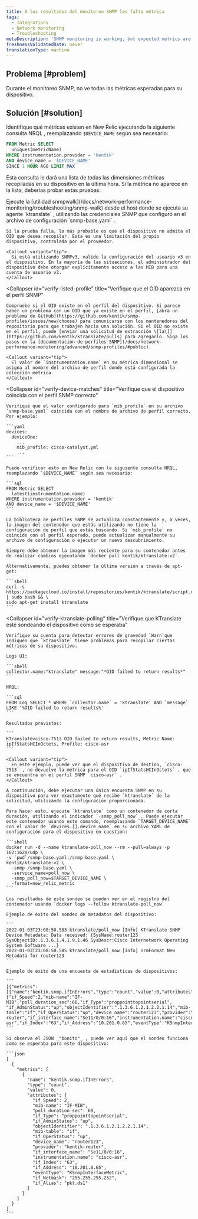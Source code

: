 ```yaml
---
title: A los resultados del monitoreo SNMP les falta métrica
tags:
  - Integrations
  - Network monitoring
  - Troubleshooting
metaDescription: 'SNMP monitoring is working, but expected metrics are missing.'
freshnessValidatedDate: never
translationType: machine
---
```


## Problema [#problem]

Durante el monitoreo SNMP, no ve todas las métricas esperadas para su dispositivo.

## Solución [#solution]

Identifique qué métricas existen en New Relic ejecutando la siguiente consulta NRQL , reemplazando `$DEVICE_NAME` según sea necesario:

```sql
FROM Metric SELECT 
  uniques(metricName) 
WHERE instrumentation.provider = 'kentik' 
AND device_name = '$DEVICE_NAME'
SINCE 1 HOUR AGO LIMIT MAX
```

Esta consulta le dará una lista de todas las dimensiones métricas recopiladas en su dispositivo en la última hora. Si la métrica no aparece en la lista, deberías probar estas pruebas:

<CollapserGroup>
  <Collapser
    id="verify-device-response"
    title="Verifique que el dispositivo responda al OID objetivo"
  >
    Ejecute la [utilidad snmpwalk](/docs/network-performance-monitoring/troubleshooting/snmp-walk) desde el host donde se ejecuta su agente `ktranslate` , utilizando las credenciales SNMP que configuró en el archivo de configuración `snmp-base.yaml` .

    Si la prueba falla, lo más probable es que el dispositivo no admita el OID que desea recopilar. Esta es una limitación del propio dispositivo, controlada por el proveedor.

    <Callout variant="tip">
      Si está utilizando SNMPv3, valide la configuración del usuario v3 en el dispositivo. En la mayoría de las situaciones, el administrador del dispositivo debe otorgar explícitamente acceso a las MIB para una cuenta de usuario v3.
    </Callout>
  </Collapser>

  <Collapser
    id="verify-listed-profile"
    title="Verifique que el OID aparezca en el perfil SNMP"
  >
    Compruebe si el OID existe en el perfil del dispositivo. Si parece haber un problema con un OID que ya existe en el perfil, [abra un problema de GitHub](https://github.com/kentik/snmp-profiles/issues/new/choose) para comunicarse con los mantenedores del repositorio para que trabajen hacia una solución. Si el OID no existe en el perfil, puede [enviar una solicitud de extracción \[la\]](https://github.com/kentik/ktranslate/pulls) para agregarlo. Siga los pasos en la [documentación de perfiles SNMP](/docs/network-performance-monitoring/advanced/snmp-profiles/#public).

    <Callout variant="tip">
      El valor de `instrumentation.name` en su métrica dimensional se asigna al nombre del archivo de perfil donde está configurada la colección métrica.
    </Callout>
  </Collapser>

  <Collapser
    id="verify-device-matches"
    title="Verifique que el dispositivo coincida con el perfil SNMP correcto"
  >
    Verifique que el valor configurado para `mib_profile` en su archivo `snmp-base.yaml` coincida con el nombre de archivo de perfil correcto. Por ejemplo:

    ```yaml
    devices:
      deviceOne:
        ...
        mib_profile: cisco-catalyst.yml
        ...
    ```

    Puede verificar esto en New Relic con la siguiente consulta NRQL, reemplazando `$DEVICE_NAME` según sea necesario:

    ```sql
    FROM Metric SELECT
      latest(instrumentation.name)
    WHERE instrumentation.provider = 'kentik'
    AND device_name = '$DEVICE_NAME'
    ```

    La biblioteca de perfiles SNMP se actualiza constantemente y, a veces, la imagen del contenedor que estás utilizando no tiene la configuración de perfil que estás buscando. Si `mib_profile` no coincide con el perfil esperado, puede actualizar manualmente su archivo de configuración o ejecutar un nuevo descubrimiento.

    Siempre debe obtener la imagen más reciente para su contenedor antes de realizar cambios ejecutando `docker pull kentik/ktranslate:v2`.

    Alternativamente, puedes obtener la última versión a través de apt-get:

    ```shell
    curl -s https://packagecloud.io/install/repositories/kentik/ktranslate/script.deb.sh | sudo bash && \
    sudo apt-get install ktranslate
    ```
  </Collapser>

  <Collapser
    id="verify-ktranslate-polling"
    title="Verifique que KTranslate esté sondeando el dispositivo como se esperaba"
  >
    Verifique su cuenta para detectar errores de gravedad `Warn`que indiquen que `ktranslate` tiene problemas para recopilar ciertas métricas de su dispositivo.

    Logs UI:

    ```shell
    collector.name:"ktranslate" message:"*OID failed to return results*"
    ```

    NRQL:

    ```sql
    FROM Log SELECT * WHERE `collector.name` = 'ktranslate' AND `message` LIKE '%OID failed to return results%'
    ```

    Resultados previstos:

    ```
    KTranslate>cisco-7513 OID failed to return results, Metric Name: ipIfStatsHCInOctets, Profile: cisco-asr
    ```

    <Callout variant="tip">
      En este ejemplo, puede ver que el dispositivo de destino, `cisco-7513` , no devuelve la métrica para el OID `ipIfStatsHCInOctets` , que se encuentra en el perfil SNMP `cisco-asr` .
    </Callout>

    A continuación, debe ejecutar una única encuesta SNMP en su dispositivo para ver exactamente qué recibe `ktranslate` de la solicitud, utilizando la configuración proporcionada.

    Para hacer esto, ejecute `ktranslate` como un contenedor de corta duración, utilizando el indicador `-snmp_poll_now` . Puede ejecutar este contenedor usando este comando, reemplazando `TARGET_DEVICE_NAME` con el valor de `devices.[].device_name` en su archivo YAML de configuración para el dispositivo en cuestión:

    ```shell
    docker run -d --name ktranslate-poll_now --rm --pull=always -p 162:1620/udp \
    -v `pwd`/snmp-base.yaml:/snmp-base.yaml \
    kentik/ktranslate:v2 \
      -snmp /snmp-base.yaml \
      -service_name=poll_now \
      -snmp_poll_now=$TARGET_DEVICE_NAME \
      -format=new_relic_metric
    ```

    Los resultados de este sondeo se pueden ver en el registro del contenedor usando `docker logs --follow ktranslate-poll_now`

    Ejemplo de éxito del sondeo de metadatos del dispositivo:

    ```
    2022-01-03T23:08:50.583 ktranslate/poll_now [Info] KTranslate SNMP Device Metadata: Data received: {SysName:router123 SysObjectID:.1.3.6.1.4.1.9.1.46 SysDescr:Cisco Internetwork Operating System Software ...}
    2022-01-03T23:08:50.585 ktranslate/poll_now [Info] nrmFormat New Metadata for router123
    ```

    Ejemplo de éxito de una encuesta de estadísticas de dispositivos:

    ```
    [{"metrics":[{"name":"kentik.snmp.ifInErrors","type":"count","value":0,"attributes":{"if_Speed":2,"mib-name":"IF-MIB","poll_duration_sec":60,"if_Type":"proppointtopointserial", "if_AdminStatus":"up","objectIdentifier":".1.3.6.1.2.1.2.2.1.14","mib-table":"if","if_OperStatus":"up","device_name":"router123","provider":"kentik-router","if_interface_name":"Se11/0/0:16","instrumentation.name":"cisco-asr","if_Index":"63","if_Address":"10.201.0.65","eventType":"KSnmpInterfaceMetric","if_Netmask":"255.255.255.252","if_Alias":"pkt.ds1"}}]...}]
    ```

    Si observa el JSON _"bonito"_ , puede ver aquí que el sondeo funciona como se esperaba para este dispositivo:

    ```json
    [
      {
        "metrics": [
          {
            "name": "kentik.snmp.ifInErrors",
            "type": "count",
            "value": 0,
            "attributes": {
              "if_Speed": 2,
              "mib-name": "IF-MIB",
              "poll_duration_sec": 60,
              "if_Type": "proppointtopointserial",
              "if_AdminStatus": "up",
              "objectIdentifier": ".1.3.6.1.2.1.2.2.1.14",
              "mib-table": "if",
              "if_OperStatus": "up",
              "device_name": "router123",
              "provider": "kentik-router",
              "if_interface_name": "Se11/0/0:16",
              "instrumentation.name": "cisco-asr",
              "if_Index": "63",
              "if_Address": "10.201.0.65",
              "eventType": "KSnmpInterfaceMetric",
              "if_Netmask": "255.255.255.252",
              "if_Alias": "pkt.ds1"
            }
          }
        ]
      }
    ]
    ```
  </Collapser>
</CollapserGroup>
